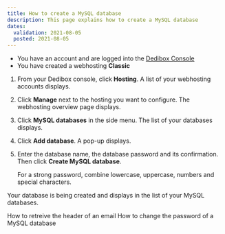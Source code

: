 ```yaml
---
title: How to create a MySQL database
description: This page explains how to create a MySQL database
dates:
  validation: 2021-08-05
  posted: 2021-08-05
---
```


<Message type="requirement">

  - You have an account and are logged into the [Dedibox Console](https://console.online.net)
  - You have created a webhosting **Classic**

</Message>

1. From your Dedibox console, click **Hosting**. A list of your webhosting accounts displays.

2. Click **Manage** next to the hosting you want to configure. The webhosting overview page displays.

3. Click **MySQL databases** in the side menu. The list of your databases displays.

4. Click **Add database**. A pop-up displays.

5. Enter the database name, the database password and its confirmation. Then click **Create MySQL database**.

    <Message type="tip">

    For a strong password, combine lowercase, uppercase, numbers and special characters.

    </Message>

Your database is being created and displays in the list of your MySQL databases. 

<Navigation title="See Also">
  <PreviousButton to="/webhosting/classic/how-to/retrieve-headers-of-email/">How to retreive the header of an email</PreviousButton>
  <NextButton to="/webhosting/classic/how-to/change-password-mysql-database/">How to change the password of a MySQL database</NextButton>
</Navigation> 
